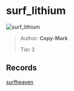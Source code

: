 
# surf_lithium

![surf_lithium](https://raw.githubusercontent.com/Sayt123/SurfMapPics/Maps-and-bonuses/csgo/surf_lithium.jpg)

> Author: **Copy-Mark**
>
> Tier 3

## Records

[surfheaven](https://surfheaven.eu/map/surf_lithium)

